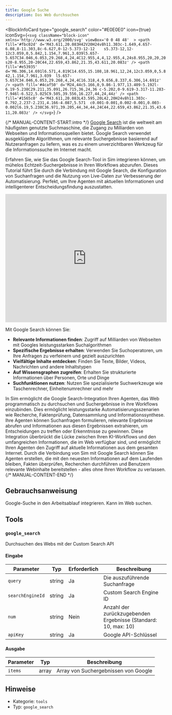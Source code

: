 ```yaml
---
title: Google Suche
description: Das Web durchsuchen
---
```



<BlockInfoCard 
  type="google_search"
  color="#E0E0E0"
  icon={true}
  iconSvg={`<svg className="block-icon"  xmlns='http://www.w3.org/2000/svg' viewBox='0 0 48 48'  >
      <path
        fill='#fbc02d'
        d='M43.611,20.083H42V20H24v8h11.303c-1.649,4.657-6.08,8-11.303,8c-6.627,0-12-5.373-12-12	s5.373-12,12-12c3.059,0,5.842,1.154,7.961,3.039l5.657-5.657C34.046,6.053,29.268,4,24,4C12.955,4,4,12.955,4,24s8.955,20,20,20	s20-8.955,20-20C44,22.659,43.862,21.35,43.611,20.083z'
      />
      <path
        fill='#e53935'
        d='M6.306,14.691l6.571,4.819C14.655,15.108,18.961,12,24,12c3.059,0,5.842,1.154,7.961,3.039	l5.657-5.657C34.046,6.053,29.268,4,24,4C16.318,4,9.656,8.337,6.306,14.691z'
      />
      <path
        fill='#4caf50'
        d='M24,44c5.166,0,9.86-1.977,13.409-5.192l-6.19-5.238C29.211,35.091,26.715,36,24,36	c-5.202,0-9.619-3.317-11.283-7.946l-6.522,5.025C9.505,39.556,16.227,44,24,44z'
      />
      <path
        fill='#1565c0'
        d='M43.611,20.083L43.595,20L42,20H24v8h11.303c-0.792,2.237-2.231,4.166-4.087,5.571	c0.001-0.001,0.002-0.001,0.003-0.002l6.19,5.238C36.971,39.205,44,34,44,24C44,22.659,43.862,21.35,43.611,20.083z'
      />
    </svg>`}
/>

{/* MANUAL-CONTENT-START:intro */}
[Google Search](https://www.google.com) ist die weltweit am häufigsten genutzte Suchmaschine, die Zugang zu Milliarden von Webseiten und Informationsquellen bietet. Google Search verwendet ausgeklügelte Algorithmen, um relevante Suchergebnisse basierend auf Nutzeranfragen zu liefern, was es zu einem unverzichtbaren Werkzeug für die Informationssuche im Internet macht.

Erfahren Sie, wie Sie das Google Search-Tool in Sim integrieren können, um mühelos Echtzeit-Suchergebnisse in Ihren Workflows abzurufen. Dieses Tutorial führt Sie durch die Verbindung mit Google Search, die Konfiguration von Suchanfragen und die Nutzung von Live-Daten zur Verbesserung der Automatisierung. Perfekt, um Ihre Agenten mit aktuellen Informationen und intelligenterer Entscheidungsfindung auszustatten.

<iframe
  width="100%"
  height="400"
  src="https://www.youtube.com/embed/1B7hV9b5UMQ"
  title="Verwenden Sie das Google Search-Tool in Sim"
  frameBorder="0"
  allow="accelerometer; autoplay; clipboard-write; encrypted-media; gyroscope; picture-in-picture"
  allowFullScreen
></iframe>

Mit Google Search können Sie:

- **Relevante Informationen finden**: Zugriff auf Milliarden von Webseiten mit Googles leistungsstarken Suchalgorithmen
- **Spezifische Ergebnisse erhalten**: Verwenden Sie Suchoperatoren, um Ihre Anfragen zu verfeinern und gezielt auszurichten
- **Vielfältige Inhalte entdecken**: Finden Sie Texte, Bilder, Videos, Nachrichten und andere Inhaltstypen
- **Auf Wissensgraphen zugreifen**: Erhalten Sie strukturierte Informationen über Personen, Orte und Dinge
- **Suchfunktionen nutzen**: Nutzen Sie spezialisierte Suchwerkzeuge wie Taschenrechner, Einheitenumrechner und mehr

In Sim ermöglicht die Google Search-Integration Ihren Agenten, das Web programmatisch zu durchsuchen und Suchergebnisse in ihre Workflows einzubinden. Dies ermöglicht leistungsstarke Automatisierungsszenarien wie Recherche, Faktenprüfung, Datensammlung und Informationssynthese. Ihre Agenten können Suchanfragen formulieren, relevante Ergebnisse abrufen und Informationen aus diesen Ergebnissen extrahieren, um Entscheidungen zu treffen oder Erkenntnisse zu gewinnen. Diese Integration überbrückt die Lücke zwischen Ihren KI-Workflows und den umfangreichen Informationen, die im Web verfügbar sind, und ermöglicht Ihren Agenten den Zugriff auf aktuelle Informationen aus dem gesamten Internet. Durch die Verbindung von Sim mit Google Search können Sie Agenten erstellen, die mit den neuesten Informationen auf dem Laufenden bleiben, Fakten überprüfen, Recherchen durchführen und Benutzern relevante Webinhalte bereitstellen - alles ohne Ihren Workflow zu verlassen.
{/* MANUAL-CONTENT-END */}

## Gebrauchsanweisung

Google-Suche in den Arbeitsablauf integrieren. Kann im Web suchen.

## Tools

### `google_search`

Durchsuchen des Webs mit der Custom Search API

#### Eingabe

| Parameter | Typ | Erforderlich | Beschreibung |
| --------- | ---- | -------- | ----------- |
| `query` | string | Ja | Die auszuführende Suchanfrage |
| `searchEngineId` | string | Ja | Custom Search Engine ID |
| `num` | string | Nein | Anzahl der zurückzugebenden Ergebnisse \(Standard: 10, max: 10\) |
| `apiKey` | string | Ja | Google API-Schlüssel |

#### Ausgabe

| Parameter | Typ | Beschreibung |
| --------- | ---- | ----------- |
| `items` | array | Array von Suchergebnissen von Google |

## Hinweise

- Kategorie: `tools`
- Typ: `google_search`
